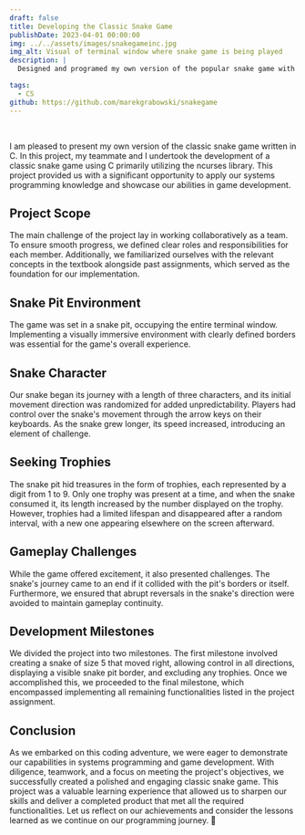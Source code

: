 ```yaml
---
draft: false
title: Developing the Classic Snake Game
publishDate: 2023-04-01 00:00:00
img: ../../assets/images/snakegameinc.jpg
img_alt: Visual of terminal window where snake game is being played
description: |
  Designed and programed my own version of the popular snake game with a classmate in my systems programming course

tags:
  - CS
github: https://github.com/marekgrabowski/snakegame
---
```

<div class="h-0" style="visibility:hidden">![Sample Image](../../assets/images/snakegameinc.jpg)</div>

I am pleased to present my own version of the classic snake game written in C. In this project, my teammate and I undertook the development of a classic snake game using C primarily utilizing the ncurses library. This project provided us with a significant opportunity to apply our systems programming knowledge and showcase our abilities in game development.

## Project Scope
The main challenge of the project lay in working collaboratively as a team. To ensure smooth progress, we defined clear roles and responsibilities for each member. Additionally, we familiarized ourselves with the relevant concepts in the textbook alongside past assignments, which served as the foundation for our implementation.

## Snake Pit Environment
The game was set in a snake pit, occupying the entire terminal window. Implementing a visually immersive environment with clearly defined borders was essential for the game's overall experience.

## Snake Character
Our snake began its journey with a length of three characters, and its initial movement direction was randomized for added unpredictability. Players had control over the snake's movement through the arrow keys on their keyboards. As the snake grew longer, its speed increased, introducing an element of challenge.

## Seeking Trophies
The snake pit hid treasures in the form of trophies, each represented by a digit from 1 to 9. Only one trophy was present at a time, and when the snake consumed it, its length increased by the number displayed on the trophy. However, trophies had a limited lifespan and disappeared after a random interval, with a new one appearing elsewhere on the screen afterward.

## Gameplay Challenges
While the game offered excitement, it also presented challenges. The snake's journey came to an end if it collided with the pit's borders or itself. Furthermore, we ensured that abrupt reversals in the snake's direction were avoided to maintain gameplay continuity.

## Development Milestones
We divided the project into two milestones. The first milestone involved creating a snake of size 5 that moved right, allowing control in all directions, displaying a visible snake pit border, and excluding any trophies. Once we accomplished this, we proceeded to the final milestone, which encompassed implementing all remaining functionalities listed in the project assignment.

## Conclusion
As we embarked on this coding adventure, we were eager to demonstrate our capabilities in systems programming and game development. With diligence, teamwork, and a focus on meeting the project's objectives, we successfully created a polished and engaging classic snake game. This project was a valuable learning experience that allowed us to sharpen our skills and deliver a completed product that met all the required functionalities. Let us reflect on our achievements and consider the lessons learned as we continue on our programming journey. 🐍




